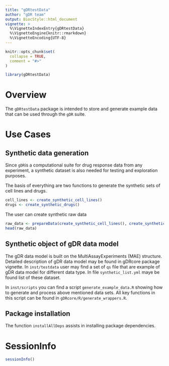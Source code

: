 ```yaml
---
title: "gDRtestData"
author: "gDR team"
output: BiocStyle::html_document
vignette: >
  %\VignetteIndexEntry{gDRtestData}
  %\VignetteEngine{knitr::rmarkdown}
  %\VignetteEncoding{UTF-8}
---
```


```r
knitr::opts_chunk$set(
  collapse = TRUE,
  comment = "#>"
)
```

```r
library(gDRtestData)
```

# Overview

The `gDRtestData` package is intended to store and generate example data that can be used through the `gDR` suite.

# Use Cases

## Synthetic data generation

Since `gDR`is a computational suite for drug response data from any experiment, a synthetic dataset is also needed for testing and exploration purposes. 

The basis of everything are two functions to generate the synthetic sets of cell lines and drugs.

```r
cell_lines <- create_synthetic_cell_lines()
drugs <- create_synthetic_drugs()
```

The user can create synthetic raw data

```r
raw_data <- prepareData(create_synthetic_cell_lines(), create_synthetic_drugs())
head(raw_data)
```


## Synthetic object of gDR data model

The gDR data model is built on the MultiAssayExperiments (MAE) structure. Detailed description of gDR data model may be found in gDRcore package vignette. 
In `inst/testdata` user may find a set of `qs` file that are example of gDR data model for different data type. In file `synthetic_list.yml` maye be found list of these dataset.

In `inst/scripts` you can find a script `generate_example_data.R` showing how to generate and process above mentioned data sets.
All key functions in this script can be found in `gDRcore/R/generate_wrappers.R`. 


## Package installation

The function `installAllDeps` assists in installing package dependencies.  

# SessionInfo {-}

```r
sessionInfo()
```
